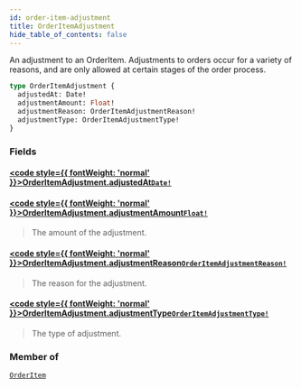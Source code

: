 ```yaml
---
id: order-item-adjustment
title: OrderItemAdjustment
hide_table_of_contents: false
---
```








An adjustment to an OrderItem. Adjustments to orders occur for a variety of
reasons, and are only allowed at certain stages of the order process.

```graphql
type OrderItemAdjustment {
  adjustedAt: Date!
  adjustmentAmount: Float!
  adjustmentReason: OrderItemAdjustmentReason!
  adjustmentType: OrderItemAdjustmentType!
}
```


### Fields

#### [<code style={{ fontWeight: 'normal' }}>OrderItemAdjustment.<b>adjustedAt</b></code>](#)<Bullet />[`Date!`](/demand/api/graphql-admin/reference/scalars/date) <Badge class="secondary" text="non-null"/> <Badge class="secondary" text="scalar"/>
> 
> 

#### [<code style={{ fontWeight: 'normal' }}>OrderItemAdjustment.<b>adjustmentAmount</b></code>](#)<Bullet />[`Float!`](/demand/api/graphql-admin/reference/scalars/float) <Badge class="secondary" text="non-null"/> <Badge class="secondary" text="scalar"/>
> The amount of the adjustment.
> 

#### [<code style={{ fontWeight: 'normal' }}>OrderItemAdjustment.<b>adjustmentReason</b></code>](#)<Bullet />[`OrderItemAdjustmentReason!`](/demand/api/graphql-admin/reference/enums/order-item-adjustment-reason) <Badge class="secondary" text="non-null"/> <Badge class="secondary" text="enum"/>
> The reason for the adjustment.
> 

#### [<code style={{ fontWeight: 'normal' }}>OrderItemAdjustment.<b>adjustmentType</b></code>](#)<Bullet />[`OrderItemAdjustmentType!`](/demand/api/graphql-admin/reference/enums/order-item-adjustment-type) <Badge class="secondary" text="non-null"/> <Badge class="secondary" text="enum"/>
> The type of adjustment.
> 



### Member of

[`OrderItem`](/demand/api/graphql-admin/reference/objects/order-item)  <Badge class="secondary" text="object"/>



